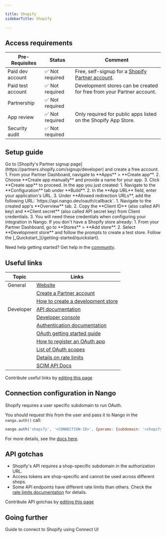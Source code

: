 ```yaml
---

title: Shopify
sidebarTitle: Shopify

---
```



<Overview />
<PreBuiltTooling />
<PreBuiltUseCases />

## Access requirements
| Pre-Requisites | Status | Comment|
| - | - | - |
| Paid dev account | ✅ Not required | Free, self-signup for a [Shopify Partner account](https://partners.shopify.com/signup/developer). |
| Paid test account | ✅ Not required | Development stores can be created for free from your Partner account. |
| Partnership | ✅ Not required | |
| App review | ✅ Not required | Only required for public apps listed on the Shopify App Store. |
| Security audit | ✅ Not required | |


## Setup guide

<Steps>
  <Step title="Create a Shopify Partner account">
    Go to [Shopify's Partner signup page](https://partners.shopify.com/signup/developer) and create a free account.
  </Step>
  <Step title="Create a new app in your Partner account">
    1. From your Partner Dashboard, navigate to **Apps** > **Create app**.
    2. Choose **Create app manually** and provide a name for your app.
    3. Click **Create app** to proceed.
  </Step>
  <Step title="Configure OAuth settings">
    In the app you just created:
    1. Navigate to the **Configuration** tab under **Build**.
    2. In the **App URL** field, enter your application's URL.
    3. Under **Allowed redirection URLs**, add the following URL: `https://api.nango.dev/oauth/callback`.
  </Step>
  <Step title="Obtain API credentials">
    1. Navigate to the created app's **Overview** tab.
    2. Copy the **Client ID** (also called API key) and **Client secret** (also called API secret key) from Client credentials.
    3. You will need these credentials when configuring your integration in Nango.
  </Step>
  <Step title="Create a development store for testing">
    If you don't have a Shopify store already:
    1. From your Partner Dashboard, go to **Stores** > **Add store**.
    2. Select **Development store** and follow the prompts to create a test store.
  </Step>
  <Step title="Next">
    Follow the [_Quickstart_](/getting-started/quickstart).
  </Step>
</Steps>

<Tip>Need help getting started? Get help in the [community](https://nango.dev/slack).</Tip>


## Useful links

| Topic | Links | 
| - | - | 
| General | [Website](https://www.shopify.com/) |
| | [Create a Partner account](https://partners.shopify.com/signup/developer) |
| | [How to create a development store](https://help.shopify.com/en/partners/dashboard/development-stores) |
| Developer | [API documentation](https://shopify.dev/docs/api/admin) |
| | [Developer console](https://partners.shopify.com/) |
| | [Authentication documentation](https://shopify.dev/docs/apps/auth/oauth) |
| | [OAuth getting started guide](https://shopify.dev/docs/apps/build/authentication-authorization/access-tokens/authorization-code-grant) |
| | [How to register an OAuth app](https://shopify.dev/docs/apps/build/authentication-authorization/client-secrets) |
| | [List of OAuth scopes](https://shopify.dev/docs/api/usage/access-scopes) |
| | [Details on rate limits](https://shopify.dev/docs/api/usage/rate-limits) |
| | [SCIM API Docs](https://help.shopify.com/en/manual/organization-settings/users/security/scim) |

<Note>Contribute useful links by [editing this page](https://github.com/nangohq/nango/tree/master/docs-v2/integrations/all/shopify.mdx)</Note>

## Connection configuration in Nango

Shopify requires a user specific subdomain to run OAuth.

You should request this from the user and pass it to Nango in the `nango.auth()` call:

```js
nango.auth('shopify', '<CONNECTION-ID>', {params: {subdomain: '<shopify-subdomain>'}});
```

For more details, see the [docs here](/guides/api-authorization/authorize-in-your-app-default-ui#apis-requiring-connection-specific-configuration-for-authorization).

## API gotchas

- Shopify's API requires a shop-specific subdomain in the authorization URL.
- Access tokens are shop-specific and cannot be used across different shops.
- Some API endpoints have different rate limits than others. Check the [rate limits documentation](https://shopify.dev/docs/api/usage/rate-limits) for details.

<Note>Contribute API gotchas by [editing this page](https://github.com/nangohq/nango/tree/master/docs-v2/integrations/all/shopify.mdx)</Note>

## Going further

<Card title="Connect to Shopify" icon="link" href="/integrations/all/shopify/connect" horizontal>
  Guide to connect to Shopify using Connect UI
</Card>
